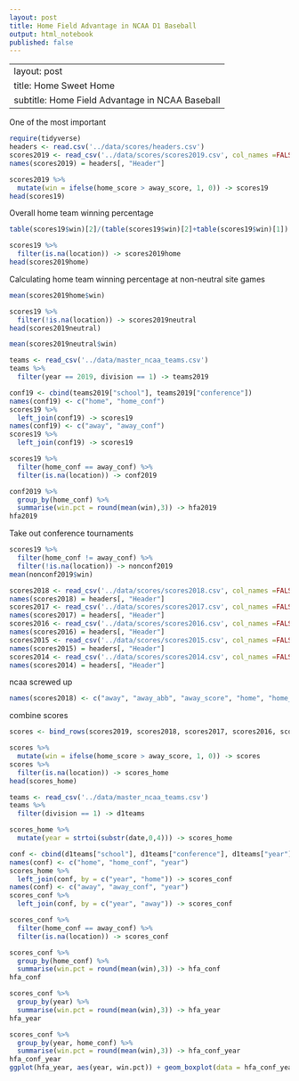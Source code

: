 ```yaml
---
layout: post
title: Home Field Advantage in NCAA D1 Baseball
output: html_notebook
published: false
---
```

---
layout: post
title: Home Sweet Home
subtitle: Home Field Advantage in NCAA Baseball
---

One of the most important

```r
require(tidyverse)
headers <- read.csv('../data/scores/headers.csv')
scores2019 <- read_csv('../data/scores/scores2019.csv', col_names =FALSE)
names(scores2019) = headers[, "Header"]
```


```r
scores2019 %>%
  mutate(win = ifelse(home_score > away_score, 1, 0)) -> scores19
head(scores19)
```

Overall home team winning percentage
```r
table(scores19$win)[2]/(table(scores19$win)[2]+table(scores19$win)[1])
```


```r
scores19 %>%
  filter(is.na(location)) -> scores2019home
head(scores2019home)
```


Calculating home team winning percentage at non-neutral site games
```r
mean(scores2019home$win)
```

```r
scores19 %>%
  filter(!is.na(location)) -> scores2019neutral
head(scores2019neutral)
```

```r
mean(scores2019neutral$win)
```


```r
teams <- read_csv('../data/master_ncaa_teams.csv')
teams %>%
  filter(year == 2019, division == 1) -> teams2019

conf19 <- cbind(teams2019["school"], teams2019["conference"])
names(conf19) <- c("home", "home_conf")
scores19 %>%
  left_join(conf19) -> scores19
names(conf19) <- c("away", "away_conf")
scores19 %>%
  left_join(conf19) -> scores19

scores19 %>%
  filter(home_conf == away_conf) %>%
  filter(is.na(location)) -> conf2019

conf2019 %>%
  group_by(home_conf) %>%
  summarise(win.pct = round(mean(win),3)) -> hfa2019
hfa2019
```

Take out conference tournaments
```r
scores19 %>%
  filter(home_conf != away_conf) %>%
  filter(!is.na(location)) -> nonconf2019
mean(nonconf2019$win)
```


```r
scores2018 <- read_csv('../data/scores/scores2018.csv', col_names =FALSE)
names(scores2018) = headers[, "Header"]
scores2017 <- read_csv('../data/scores/scores2017.csv', col_names =FALSE)
names(scores2017) = headers[, "Header"]
scores2016 <- read_csv('../data/scores/scores2016.csv', col_names =FALSE)
names(scores2016) = headers[, "Header"]
scores2015 <- read_csv('../data/scores/scores2015.csv', col_names =FALSE)
names(scores2015) = headers[, "Header"]
scores2014 <- read_csv('../data/scores/scores2014.csv', col_names =FALSE)
names(scores2014) = headers[, "Header"]
```

ncaa screwed up
```r
names(scores2018) <- c("away", "away_abb", "away_score", "home", "home_abb", "home_score", "location", "innings", "date")
```

combine scores
```r
scores <- bind_rows(scores2019, scores2018, scores2017, scores2016, scores2015, scores2014)
```


```r
scores %>%
  mutate(win = ifelse(home_score > away_score, 1, 0)) -> scores
scores %>%
  filter(is.na(location)) -> scores_home
head(scores_home)
```

```r
teams <- read_csv('../data/master_ncaa_teams.csv')
teams %>%
  filter(division == 1) -> d1teams

scores_home %>%
  mutate(year = strtoi(substr(date,0,4))) -> scores_home

conf <- cbind(d1teams["school"], d1teams["conference"], d1teams["year"])
names(conf) <- c("home", "home_conf", "year")
scores_home %>%
  left_join(conf, by = c("year", "home")) -> scores_conf
names(conf) <- c("away", "away_conf", "year")
scores_conf %>%
  left_join(conf, by = c("year", "away")) -> scores_conf

scores_conf %>%
  filter(home_conf == away_conf) %>%
  filter(is.na(location)) -> scores_conf

scores_conf %>%
  group_by(home_conf) %>%
  summarise(win.pct = round(mean(win),3)) -> hfa_conf
hfa_conf
```

```r
scores_conf %>%
  group_by(year) %>%
  summarise(win.pct = round(mean(win),3)) -> hfa_year
hfa_year
```

```r
scores_conf %>%
  group_by(year, home_conf) %>%
  summarise(win.pct = round(mean(win),3)) -> hfa_conf_year
hfa_conf_year
ggplot(hfa_year, aes(year, win.pct)) + geom_boxplot(data = hfa_conf_year, aes(year, win.pct, group = year))
```
